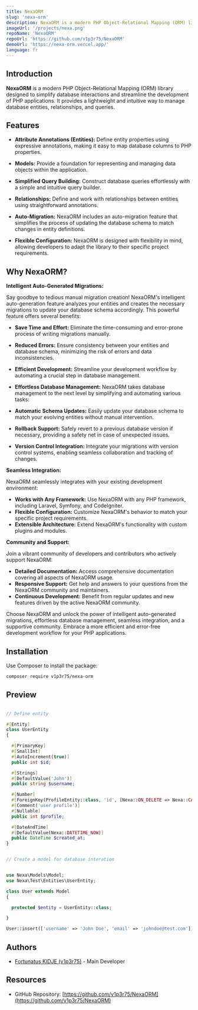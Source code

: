 ```yaml
---
title: NexaORM
slug: 'nexa-orm'
description: NexaORM is a modern PHP Object-Relational Mapping (ORM) library designed to simplify database interactions and streamline the development of PHP applications.
imageUrl: '/projects/nexa.png'
repoName: 'NexaORM'
repoUrl: 'https://github.com/v1p3r75/NexaORM'
demoUrl: 'https://nexa-orm.vercel.app/'
language: fr
---
```


## Introduction

**NexaORM** is a modern PHP Object-Relational Mapping (ORM) library designed to simplify database interactions and streamline the development of PHP applications. It provides a lightweight and intuitive way to manage database entities, relationships, and queries.

## Features

- **Attribute Annotations (Entities):** Define entity properties using expressive annotations, making it easy to map database columns to PHP properties.

- **Models:** Provide a foundation for representing and managing data objects within the application.

- **Simplified Query Building:** Construct database queries effortlessly with a simple and intuitive query builder.

- **Relationships:** Define and work with relationships between entities using straightforward annotations.

- **Auto-Migration:** NexaORM includes an auto-migration feature that simplifies the process of updating the database schema to match changes in entity definitions.

- **Flexible Configuration:** NexaORM is designed with flexibility in mind, allowing developers to adapt the library to their specific project requirements.

## Why NexaORM?

**Intelligent Auto-Generated Migrations:**

Say goodbye to tedious manual migration creation! NexaORM's intelligent auto-generation feature analyzes your entities and creates the necessary migrations to update your database schema accordingly. This powerful feature offers several benefits:

- **Save Time and Effort:** Eliminate the time-consuming and error-prone process of writing migrations manually.
- **Reduced Errors:** Ensure consistency between your entities and database schema, minimizing the risk of errors and data inconsistencies.
- **Efficient Development:** Streamline your development workflow by automating a crucial step in database management.

- **Effortless Database Management:** NexaORM takes database management to the next level by simplifying and automating various tasks:

- **Automatic Schema Updates:** Easily update your database schema to match your evolving entities without manual intervention.
- **Rollback Support:** Safely revert to a previous database version if necessary, providing a safety net in case of unexpected issues.
- **Version Control Integration:** Integrate your migrations with version control systems, enabling seamless collaboration and tracking of changes.

**Seamless Integration:**

NexaORM seamlessly integrates with your existing development environment:

* **Works with Any Framework:** Use NexaORM with any PHP framework, including Laravel, Symfony, and CodeIgniter.
* **Flexible Configuration:** Customize NexaORM's behavior to match your specific project requirements.
* **Extensible Architecture:** Extend NexaORM's functionality with custom plugins and modules.

**Community and Support:**

Join a vibrant community of developers and contributors who actively support NexaORM:

- **Detailed Documentation:** Access comprehensive documentation covering all aspects of NexaORM usage.
- **Responsive Support:** Get help and answers to your questions from the NexaORM community and maintainers.
- **Continuous Development:** Benefit from regular updates and new features driven by the active NexaORM community.

Choose NexaORM and unlock the power of intelligent auto-generated migrations, effortless database management, seamless integration, and a supportive community. Embrace a more efficient and error-free development workflow for your PHP applications.


## Installation

Use Composer to install the package:

```bash
composer require v1p3r75/nexa-orm
```

## Preview

```php

// Define entity

#[Entity]
class UserEntity
{

  #[PrimaryKey]
  #[SmallInt]
  #[AutoIncrement(true)]
  public int $id;

  #[Strings]
  #[DefaultValue('John')]
  public string $username;

  #[Number]
  #[ForeignKey(ProfileEntity::class, 'id', [Nexa::ON_DELETE => Nexa::CASCADE, Nexa::ON_UPDATE => Nexa::CASCADE])]
  #[Comment('user profile')]
  #[Nullable]
  public int $profile;

  #[DateAndTime]
  #[DefaultValue(Nexa::DATETIME_NOW)]
  public DateTime $created_at;
}
```

```php

// Create a model for database interation


use Nexa\Models\Model;
use Nexa\Test\Entities\UserEntity;

class User extends Model
{

  protected $entity = UserEntity::class;

}

User::insert(['username' => 'John Doe', 'email' => 'johndoe@test.com'])

```

## Authors

- [Fortunatus KIDJE (v1p3r75)](https://github.com/v1p3r75) - Main Developer

## Resources

- GitHub Repository: [https://github.com/v1p3r75/NexaORM](https://github.com/v1p3r75/NexaORM)